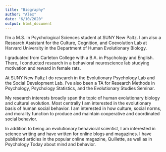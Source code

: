 ```yaml
---
title: "Biography"
author: "Alex"
date: "6/10/2020"
output: html_document
---
```

I'm a M.S. in Psychological Sciences student at SUNY New Paltz. I am also a Research Assistant for the Culture, Cognition, and Coevolution Lab at Harvard University in the Department of Human Evolutionary Biology. 

I graduated from Carleton College with a B.A. in Psychology and English. There, I conducted research in a behavioral neuroscience lab studying motivation and reward in female rats. 

At SUNY New Paltz I do research in the Evolutionary Psychology Lab and the Social Development Lab. I've also been a TA for Research Methods in Psychology, Psychology Statistics, and the Evolutionary Studies Seminar. 

My research interests broadly span the topic of human evolutionary biology and cultural evolution. Most centrally I am interested in the evolutionary basis of human social behavior. I am interested in how culture, social norms, and morality function to produce and maintain cooperative and coordinated social behavior. 

In addition to being an evolutionary behavioral scientist, I am interested in science writing and have written for online blogs and magazines. I have published articles in the popular online magazine, Quillette, as well as in Psychology Today about mind and behavior. 